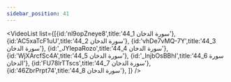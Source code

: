 ```yaml
---
sidebar_position: 41
---
```


<VideoList list={[{id:'nl9opZneye8',title:'44_1 سورة الدخان'},
{id:'AC5xaTcF1uU',title:'44_2 سورة الدخان'},
{id:'vhDe7vMQ-7Y',title:'44_3 سورة الدخان'},
{id:'_JYIepaRozo',title:'44_4 سورة الدخان'},
{id:'WjXArcfSc4A',title:'44_5 سورة الدخان'},
{id:'_InjbOsBBhI',title:'44_6 سورة الدخان'},
{id:'FU78lrTTscs',title:'44_7 سورة الدخان'},
{id:'46ZbrPrpt74',title:'44_8 سورة الدخان'},
]}
/>
